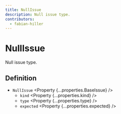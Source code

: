 ```yaml
---
title: NullIssue
description: Null issue type.
contributors:
  - fabian-hiller
---
```



# NullIssue

Null issue type.

## Definition

- `NullIssue` <Property {...properties.BaseIssue} />
  - `kind` <Property {...properties.kind} />
  - `type` <Property {...properties.type} />
  - `expected` <Property {...properties.expected} />
